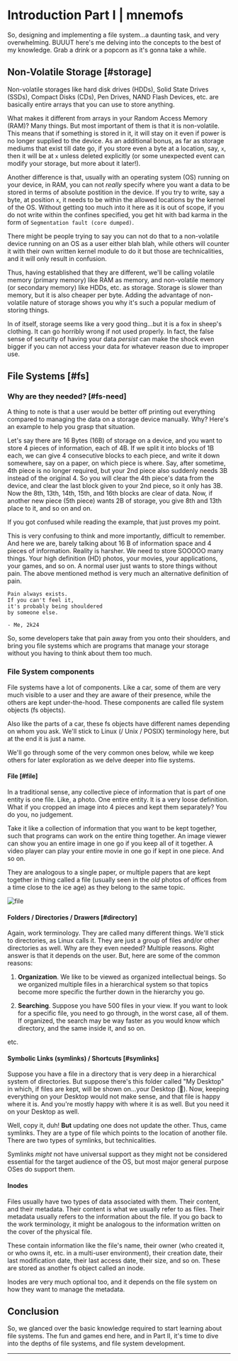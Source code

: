 

# Introduction Part I | mnemofs

So, designing and implementing a file system...a daunting task, and very overwhelming. BUUUT here's me delving into the concepts to the best of my knowledge. Grab a drink or a popcorn as it's gonna take a while.

## Non-Volatile Storage [#storage]

Non-volatile storages like hard disk drives (HDDs), Solid State Drives (SSDs), Compact Disks (CDs), Pen Drives, NAND Flash Devices, etc. are basically entire arrays that you can use to store anything.

What makes it different from arrays in your Random Access Memory (RAM)? Many things. But most important of them is that it is non-volatile. This means that if something is stored in it, it will stay on it even if power is no longer supplied to the device. As an additional bonus, as far as storage mediums that exist till date go, if you store even a byte at a location, say, `x`, then it will be at `x` unless deleted explicitly (or some unexpected event can modify your storage, but more about it later!).

Another difference is that, usually with an operating system (OS) running on your device, in RAM, you can not _really_ specify where you want a data to be stored in terms of absolute postition in the device. If you try to write, say a byte, at position `x`, it needs to be within the allowed locations by the kernel of the OS. Without getting too much into it here as it is out of scope, if you do not write within the confines specified, you get hit with bad karma in the form of `Segmentation fault (core dumped)`.

<Callout type="info" emoji="ℹ️">
There might be people trying to say you can not do that to a non-volatile device running on an OS as a user either blah blah, while others will counter it with their own written kernel module to do it but those are technicalities, and it will only result in confusion.
</Callout>

Thus, having established that they are different, we'll be calling volatile memory (primary memory) like RAM as memory, and non-volatile memory (or secondary memory) like HDDs, etc. as storage. Storage is slower than memory, but it is also cheaper per byte. Adding the advantage of non-volatile nature of storage shows you why it's such a popular medium of storing things.

In of itself, storage seems like a very good thing...but it is a fox in sheep's clothing. It can go horribly wrong if not used properly. In fact, the false sense of security of having your data *persist* can make the shock even bigger if you can not access your data for whatever reason due to improper use.

## File Systems [#fs]

### Why are they needed? [#fs-need]

A thing to note is that a user would be better off printing out everything compared to managing the data on a storage device manually. Why? Here's an example to help you grasp that situation.

Let's say there are 16 Bytes (16B) of storage on a device, and you want to store 4 pieces of information, each of 4B. If we split it into blocks of 1B each, we can give 4 consecutive blocks to each piece, and write it down somewhere, say on a paper, on which piece is where. Say, after sometime, 4th piece is no longer required, but your 2nd piece also suddenly needs 3B instead of the original 4. So you will clear the 4th piece's data from the device, and clear the last block given to your 2nd piece, so it only has 3B. Now the 8th, 13th, 14th, 15th, and 16th blocks are clear of data. Now, if another new piece (5th piece) wants 2B of storage, you give 8th and 13th place to it, and so on and on.

<Callout type="info" emoji="⚠️">
If you got confused while reading the example, that just proves my point.
</Callout>

This is very confusing to think and more importantly, difficult to remember. And here we are, barely talking about 16 B of information space and 4 pieces of information. Reality is harsher. We need to store SOOOOO many things. Your high definition (HD) photos, your movies, your applications, your games, and so on. A normal user just wants to store things without pain. The above mentioned method is very much an alternative definition of pain.

```
Pain always exists.
If you can't feel it,
it's probably being shouldered
by someone else.

- Me, 2k24
```

So, some developers take that pain away from you onto their shoulders, and bring you file systems which are programs that manage your storage without you having to think about them too much.

### File System components

File systems have a lot of components. Like a car, some of them are very much visible to a user and they are aware of their presence, while the others are kept under-the-hood. These components are called file system objects (fs objects).

Also like the parts of a car, these fs objects have different names depending on whom you ask. We'll stick to Linux (/ Unix / POSIX) terminology here, but at the end it is just a name.

We'll go through some of the very common ones below, while we keep others for later exploration as we delve deeper into flie systems.

#### File [#file]

In a traditional sense, any collective piece of information that is part of one entity is one file. Like, a photo. One entire entity. It is a very loose definition. What if you cropped an image into 4 pieces and kept them separately? You do you, no judgement.

Take it like a collection of information that you want to be kept together, such that programs can work on the entire thing together. An image viewer can show you an entire image in one go if you keep all of it together. A video player can play your entire movie in one go if kept in one piece. And so on.

They are analogous to a single paper, or multiple papers that are kept together in thing called a file (usually seen in the *old* photos of offices from a time close to the ice age) as they belong to the same topic.

![file](https://res.cloudinary.com/dbzi2yvvc/image/upload/w_250/v1716193039/71OPhvMBuRL_ywhdnw.jpg)

#### Folders / Directories / Drawers [#directory]

Again, work terminology. They are called many different things. We'll stick to directories, as Linux calls it. They are just a group of files and/or other directories as well. Why are they even needed? Multiple reasons. Right answer is that it depends on the user. But, here are some of the common reasons:

1. **Organization**. We like to be viewed as organized intellectual beings. So we organized multiple files in a hierarchical system so that topics become more specific the further down in the hierarchy you go.

2. **Searching**. Suppose you have 500 files in your view. If you want to look for a specific file, you need to go through, in the worst case, all of them. If organized, the search may be way faster as you would know which directory, and the same inside it, and so on.

etc.

#### Symbolic Links (symlinks) / Shortcuts [#symlinks]

Suppose you have a file in a directory that is very deep in a hierarchical system of directories. But suppose there's this folder called "My Desktop" in which, if files are kept, will be shown on...your Desktop (🤯). Now, keeping everything on your Desktop would not make sense, and that file is happy where it is. And you're mostly happy with where it is as well. But you need it on your Desktop as well.

Well, copy it, duh! **But** updating one does not update the other. Thus, came symlinks. They are a type of file which points to the location of another file. There are two types of symlinks, but technicalities.

Symlinks *might* not have universal support as they might not be considered essential for the target audience of the OS, but most major general purpose OSes do support them.

#### Inodes

Files usually have two types of data associated with them. Their content, and their metadata. Their content is what we usually refer to as files. Their metadata usually refers to the information about the file. If you go back to the work terminology, it might be analogous to the information written on the cover of the physical file.

These contain information like the file's name, their owner (who created it, or who owns it, etc. in a multi-user environment), their creation date, their last modification date, their last access date, their size, and so on. These are stored as another fs object called an inode.

Inodes are very much optional too, and it depends on the file system on how they want to manage the metadata.

## Conclusion

So, we glanced over the basic knowledge required to start learning about file systems. The fun and games end here, and in Part II, it's time to dive into the depths of file systems, and file system development.


---

<Cards>
<Card icon="" title="" href="" />
<Card icon="❱&emsp;" title="Part II" href={next} />
</Cards>
<Card icon="⌂&emsp;" title="Home" href={home} />